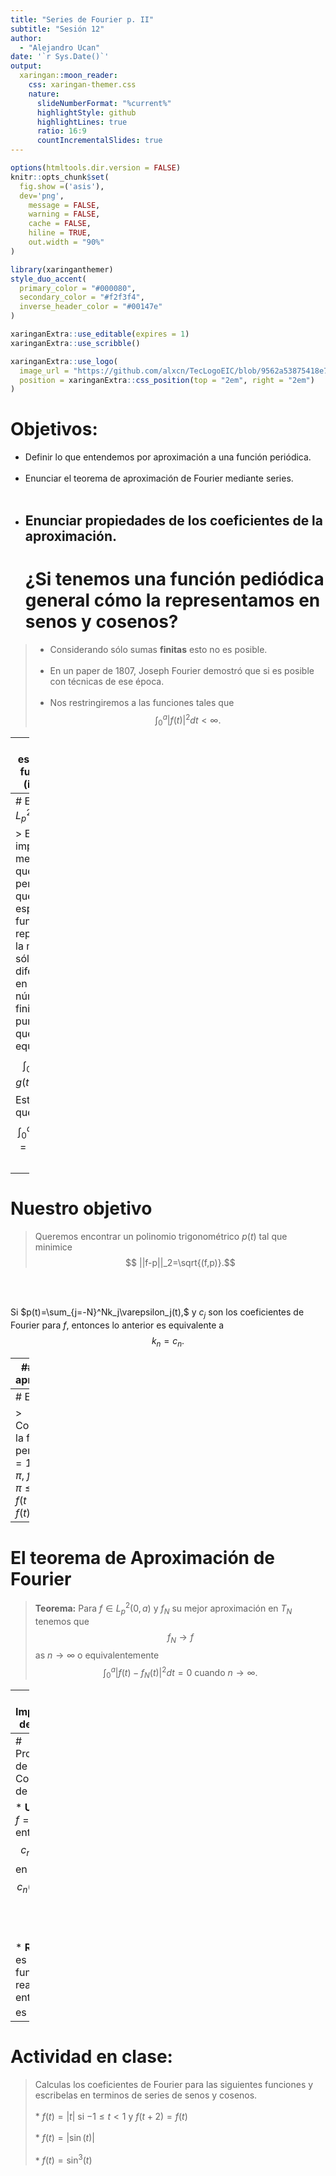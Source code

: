 ```yaml
---
title: "Series de Fourier p. II"
subtitle: "Sesión 12"
author: 
  - "Alejandro Ucan"
date: '`r Sys.Date()`'
output:
  xaringan::moon_reader:
    css: xaringan-themer.css
    nature:
      slideNumberFormat: "%current%"
      highlightStyle: github
      highlightLines: true
      ratio: 16:9
      countIncrementalSlides: true
---
```


```r
options(htmltools.dir.version = FALSE)
knitr::opts_chunk$set(
  fig.show =('asis'),
  dev='png',
	message = FALSE,
	warning = FALSE,
	cache = FALSE,
	hiline = TRUE,
	out.width = "90%"
)
```

```r
library(xaringanthemer)
style_duo_accent(
  primary_color = "#000080",
  secondary_color = "#f2f3f4",
  inverse_header_color = "#00147e"
)
```

```r
xaringanExtra::use_editable(expires = 1)
xaringanExtra::use_scribble()
```

```r
xaringanExtra::use_logo(
  image_url = "https://github.com/alxcn/TecLogoEIC/blob/9562a53875418e749a296c85808a19c85fc4be74/IngenieriaCiencias_Horizontal_RGB.png",
  position = xaringanExtra::css_position(top = "2em", right = "2em")
)
```
# Objetivos:

 * Definir lo que entendemos por aproximación a una función periódica. <br/><br/>
 * Enunciar el teorema de aproximación de Fourier mediante series. <br/><br/>
 * Enunciar propiedades de los coeficientes de la aproximación.
---
# ¿Si tenemos una función pediódica general cómo la representamos en senos y cosenos? 

> * Considerando sólo sumas __finitas__ esto no es posible. <br/><br/>
  * En un paper de 1807, Joseph Fourier demostró que si es posible con técnicas de ese época. <br/><br/>
  * Nos restringiremos a las funciones tales que $$\int_0^a |f(t)|^2dt<\infty.$$
  
---
# El espacio de funciones (infinito)

> __Definición:__ Denotaremos por $L_p^2(0,a)$ al conjunto de funciones $f:\mathbb{R}\to\mathbb{C}$ de módulo integrable de periodo $a.$

<br/><br/>

> Con la suma de funciones y el producto por complejos, tenemos que $L_p^2(0,a)$ es un espacio vectorial complejo. Podemos extender la definición de producto interno de los polinomio trigonométricos a este caso, es decir, $$(f,g)=\int_0^af(t)\overline{g(t)}dt$$

---
# El espacio $L_p^2(0,a)$

> Es importante mencionar, que pensaremos que en este espacio dos funciones representan la misma si sólo se diferencian en un número finito de puntos, o lo que es equivalente $$\int_0^a|f(t)-g(t)|^2dt=0.$$ Esto implica que si $$\int_0^a|f(t)|^2dt=0 \Rightarrow f=0.$$

---
# Nuestro objetivo

> Queremos encontrar un polinomio trigonométrico $p(t)$ tal que minimice $$ ||f-p||_2=\sqrt{(f,p)}.$$

<br/><br/>

Si $p(t)=\sum_{j=-N}^Nk_j\varepsilon_j(t),$ y $c_j$ son los coeficientes de Fourier para $f,$ entonces lo anterior es equivalente a $$k_n=c_n.$$

---
## La mejor aproximación:

> __Teorema:__ Para cualquier función $f\in L_p^2(0,a),$ existe un único polinomio trigonométrico $f_N\in T_N$ tal que $$||f-f_N||_2=\min_{p\in T_N}||f-p||_2$$ donde el polinomio $$f_N=\sum_{j=-N}^N c_j\varepsilon_j(t)$$ y $$c_j=\frac{1}{a}\int_0^af(t)\exp\left(\frac{2\pi n i t}{a}\right)dt.$$

---
# Ejemplo:

> Consideremos la función periódica $f(t)=1$ si $0\leq t<\pi,$ $f(t)=-1$ si $\pi\leq t < 2\pi$ y $f(t+2\pi)=f(t).$


---
# El teorema de Aproximación de Fourier

> __Teorema:__ Para $f\in L_p^2(0,a)$ y $f_N$ su mejor aproximación en $T_N$ tenemos que $$f_N\to f$$ as $n\to \infty$ o equivalentemente $$\int_0^a |f(t)-f_N(t)|^2dt =0 \mbox{ cuando } n\to \infty.$$

---
## Implicaciones del Teorema

> Ahora ya es correcto decir que $$f(t)=\sum_{j=-\infty}^\infty c_j \varepsilon_j(t)$$ $$f(t)=a_n +\sum_{j=1}^\infty (a_n\cos\left(\frac{2\pi n t}{a}\right)+ b_n\sin\left(\frac{2\pi n t}{a}\right)).$$

---
# Propiedades de los Coeficientes de Fourier:

* __Unicidad:__ Si $f=g$ entonces $$c_n(f)=c_n(f)$$ en particular $$c_n(f)=0\Rightarrow f=0.$$

<br/><br/>
* __Reales:__ Si $f$ es una función realvaluada, entonces $c_n$ es real. 

---
# Actividad en clase:

> Calculas los coeficientes de Fourier para las siguientes funciones y escribelas en terminos de series de senos y cosenos. <br/><br/>
  * $f(t)=|t|$ si $-1\leq t <1$ y $f(t+2)=f(t)$ <br/><br/>
  * $f(t)=|\sin(t)|$ <br/><br/>
  * $f(t)=\sin^3(t)$

